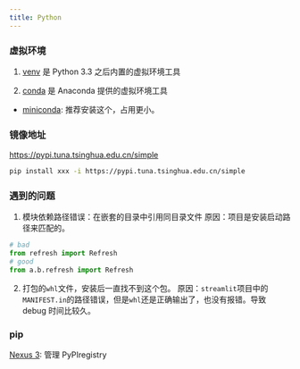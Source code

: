 ```yaml
---
title: Python
---
```


### 虚拟环境

1. [venv](https://docs.python.org/3/library/venv.html) 是 Python 3.3 之后内置的虚拟环境工具

2. [conda](https://docs.conda.io/en/latest/) 是 Anaconda 提供的虚拟环境工具

- [miniconda](https://docs.conda.io/projects/miniconda/en/latest/): 推荐安装这个，占用更小。

### 镜像地址

https://pypi.tuna.tsinghua.edu.cn/simple

```bash
pip install xxx -i https://pypi.tuna.tsinghua.edu.cn/simple
```

### 遇到的问题

1. 模块依赖路径错误：在嵌套的目录中引用同目录文件
   原因：项目是安装启动路径来匹配的。

```python
# bad
from refresh import Refresh
# good
from a.b.refresh import Refresh
```

2. 打包的`whl`文件，安装后一直找不到这个包。
   原因：`streamlit`项目中的`MANIFEST.in`的路径错误，但是`whl`还是正确输出了，也没有报错。导致 debug 时间比较久。

### pip

[Nexus 3](https://yeasy.gitbook.io/docker_practice/repository/nexus3_registry): 管理 PyPIregistry

```

```
